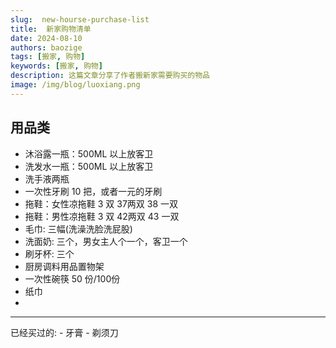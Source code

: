 ```yaml
---
slug:  new-hourse-purchase-list
title:  新家购物清单
date: 2024-08-10
authors: baozige
tags: [搬家, 购物]
keywords: [搬家, 购物]
description: 这篇文章分享了作者搬新家需要购买的物品
image: /img/blog/luoxiang.png
---
```


## 用品类

- 沐浴露一瓶：500ML 以上放客卫
- 洗发水一瓶：500ML 以上放客卫
- 洗手液两瓶
- 一次性牙刷 10 把，或者一元的牙刷
- 拖鞋：女性凉拖鞋 3 双 37两双 38 一双
- 拖鞋：男性凉拖鞋 3 双 42两双 43 一双
- 毛巾: 三幅(洗澡洗脸洗屁股)
- 洗面奶: 三个，男女主人个一个，客卫一个
- 刷牙杯: 三个
- 厨房调料用品置物架
- 一次性碗筷 50 份/100份
- 纸巾
- 

<hr/>
已经买过的:
- 牙膏
- 剃须刀